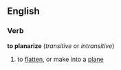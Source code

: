 ==English==
===Verb===
'''to planarize'''  (''transitive'' or ''intransitive'')

# to [[flatten]], or make into a [[plane]]